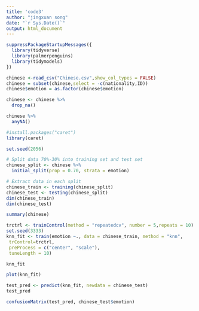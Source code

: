 ```yaml
---
title: 'code3'
author: "jingxuan song"
date: "`r Sys.Date()`"
output: html_document
---
```

```r
suppressPackageStartupMessages({
  library(tidyverse)
  library(palmerpenguins)
  library(tidymodels)
})
```


```r
chinese <-read_csv("Chinese.csv",show_col_types = FALSE)
chinese = subset(chinese,select = -c(nationality,ID))
chinese$emotion = as.factor(chinese$emotion)
```

```r
chinese <- chinese %>% 
  drop_na()

chinese %>% 
  anyNA()
```



```r
#install.packages("caret")
library(caret)
```

```r
set.seed(2056)

# Split data 70%-30% into training set and test set
chinese_split <- chinese %>% 
  initial_split(prop = 0.70, strata = emotion)

# Extract data in each split
chinese_train <- training(chinese_split)
chinese_test <- testing(chinese_split)
dim(chinese_train)
dim(chinese_test)
```
```r
summary(chinese)

```

```r
trctrl <- trainControl(method = "repeatedcv", number = 5,repeats = 10)
set.seed(3333)
knn_fit <- train(emotion ~., data = chinese_train, method = "knn",
 trControl=trctrl,
 preProcess = c("center", "scale"),
 tuneLength = 10)
```

```r
knn_fit
```
```r
plot(knn_fit)
```
```r
test_pred <- predict(knn_fit, newdata = chinese_test)
test_pred
```

```r
confusionMatrix(test_pred, chinese_test$emotion)

```
